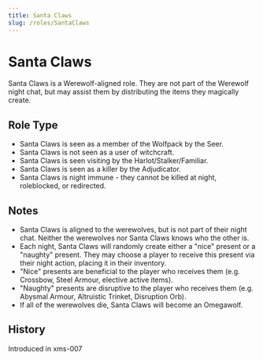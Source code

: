 ```yaml
---
title: Santa Claws
slug: /roles/SantaClaws
---
```


# Santa Claws

Santa Claws is a Werewolf-aligned role. They are not part of the Werewolf night chat, but may assist them by distributing the items they magically create.

## Role Type

- Santa Claws is seen as a member of the Wolfpack by the Seer.
- Santa Claws is not seen as a user of witchcraft.
- Santa Claws is seen visiting by the Harlot/Stalker/Familiar.
- Santa Claws is seen as a killer by the Adjudicator.
- Santa Claws is night immune - they cannot be killed at night, roleblocked, or redirected.

## Notes

- Santa Claws is aligned to the werewolves, but is not part of their night chat. Neither the werewolves nor Santa Claws knows who the other is.
- Each night, Santa Claws will randomly create either a "nice" present or a "naughty" present. They may choose a player to receive this present via their night action, placing it in their inventory.
- "Nice" presents are beneficial to the player who receives them (e.g. Crossbow, Steel Armour, elective active items).
- "Naughty" presents are disruptive to the player who receives them (e.g. Abysmal Armour, Altruistic Trinket, Disruption Orb).
- If all of the werewolves die, Santa Claws will become an Omegawolf.

## History

<timeline>
  <event interval="2019-12-27">Introduced in xms-007</event>
</timeline>
